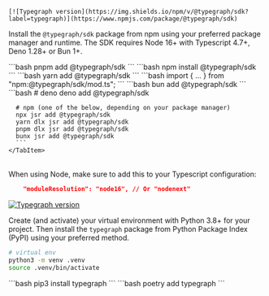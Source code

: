 
<SDKTabs>
  <TabItem value="typescript">

    [![Typegraph version](https://img.shields.io/npm/v/@typegraph/sdk?label=typegraph)](https://www.npmjs.com/package/@typegraph/sdk)

Install the `@typegraph/sdk` package from npm using your preferred package manager and runtime. The SDK requires Node 16+ with Typescript 4.7+, Deno 1.28+ or Bun 1+.

  <TsPmTabs>
    <TabItem value="pnpm">
      ```bash
      pnpm add @typegraph/sdk
      ```
    </TabItem>
    <TabItem value="npm">
      ```bash
      npm install @typegraph/sdk
      ```
    </TabItem>
    <TabItem value="yarn">
      ```bash
      yarn add @typegraph/sdk
      ```
    </TabItem>
    <TabItem value="deno">
      ```bash
      import { ... } from "npm:@typegraph/sdk/mod.ts";
      ```
    </TabItem>
    <TabItem value="bun">
      ```bash
      bun add @typegraph/sdk
      ```
    </TabItem>
    <TabItem value="jsr">
      ```bash
      # deno
      deno add @typegraph/sdk

      # npm (one of the below, depending on your package manager)
      npx jsr add @typegraph/sdk
      yarn dlx jsr add @typegraph/sdk
      pnpm dlx jsr add @typegraph/sdk
      bunx jsr add @typegraph/sdk
      ```
    </TabItem>

  </TsPmTabs>

<br />
When using Node, make sure to add this to your Typescript configuration:

```json
    "moduleResolution": "node16", // Or "nodenext"
```

  </TabItem>
  <TabItem value="python">

[![Typegraph version](https://img.shields.io/pypi/v/typegraph?label=typegraph)](https://pypi.org/project/typegraph/)

Create (and activate) your virtual environment with Python 3.8+ for your project. Then install the `typegraph` package from Python Package Index (PyPI) using your preferred method.

```bash
# virtual env
python3 -m venv .venv
source .venv/bin/activate
```

<PyPmTabs>
  <TabItem value="pip">```bash pip3 install typegraph ```</TabItem>
  <TabItem value="poetry">```bash poetry add typegraph ```</TabItem>
</PyPmTabs>

  </TabItem>
</SDKTabs>
